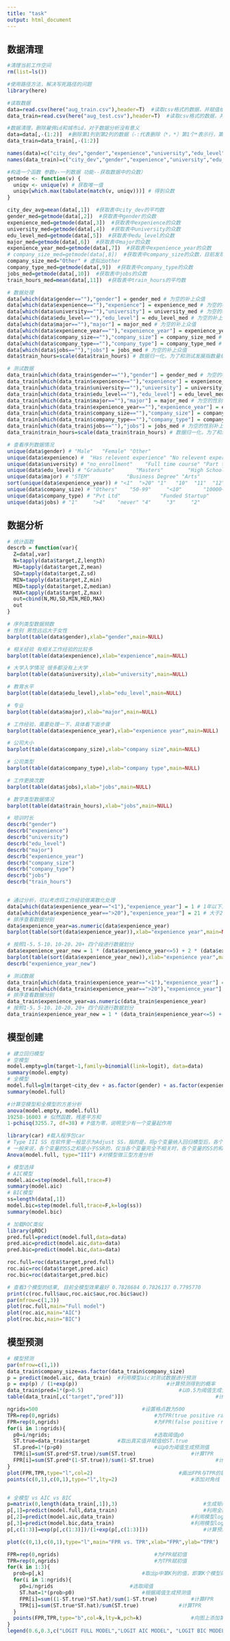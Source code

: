 ```yaml
---
title: "task"
output: html_document
---
```


## 数据清理

```r
#清理当前工作空间
rm(list=ls())	

#使用路径方法，解决写死路径的问题
library(here)

#读取数据
data=read.csv(here("aug_train.csv"),header=T)  #读取csv格式的数据，并赋值给data
data_train=read.csv(here("aug_test.csv"),header=T)  #读取csv格式的数据，并赋值给data

#数据清理，删除雇佣id和城市id，对于数据分析没有意义
data=data[,-(1:2)]  #删除第1列到第2列的数据（-:代表删除（*，*）第1个*表示行，第2个*表示列）
data_train=data_train[,-(1:2)]

names(data)=c("city_dev","gender","expenience","university","edu_level","major","expenience_year","company_size","company_type","jobs","train_hours","target") #重新命名
names(data_train)=c("city_dev","gender","expenience","university","edu_level","major","expenience_year","company_size","company_type","jobs","train_hours","target") #重新命名

#构造一个函数 参数v-一列数据 功能--获取数据中的众数）
getmode <- function(v) { 
  uniqv <- unique(v) # 获取唯一值
  uniqv[which.max(tabulate(match(v, uniqv)))] # 得到众数
}

city_dev_avg=mean(data[,1])  #获取表中city_dev的平均数
gender_med=getmode(data[,2])  #获取表中gender的众数
expenience_med=getmode(data[,3])  #获取表中expenience的众数
university_med=getmode(data[,4])  #获取表中university的众数
edu_level_med=getmode(data[,5])  #获取表中edu_level的众数
major_med=getmode(data[,6])  #获取表中major的众数
expenience_year_med=getmode(data[,7])  #获取表中expenience_year的众数
# company_size_med=getmode(data[,8])  #获取表中company_size的众数，目前发现空字符串是最多的，这里就虚拟出一个other
company_size_med="Other" # 虚拟出other
company_type_med=getmode(data[,9])  #获取表中company_type的众数
jobs_med=getmode(data[,10])  #获取表中jobs的众数
train_hours_med=mean(data[,11])  #获取表中train_hours的平均数

# 数据处理
data[which(data$gender==""),"gender"] = gender_med # 为空的补上众值
data[which(data$expenience==""),"expenience"] = expenience_med # 为空的补上众值
data[which(data$university==""),"university"] = university_med # 为空的补上众值
data[which(data$edu_level==""),"edu_level"] = edu_level_med # 为空的补上众值
data[which(data$major==""),"major"] = major_med # 为空的补上众值
data[which(data$expenience_year==""),"expenience_year"] = expenience_year_med # 为空的补上众值
data[which(data$company_size==""),"company_size"] = company_size_med # 为空的补上众值
data[which(data$company_type==""),"company_type"] = company_type_med # 为空的补上众值
data[which(data$jobs==""),"jobs"] = jobs_med # 为空的补上众值
data$train_hours=scale(data$train_hours) # 数据归一化，为了和测试发展指数量纲统一

# 测试数据
data_train[which(data_train$gender==""),"gender"] = gender_med # 为空的补上众值
data_train[which(data_train$expenience==""),"expenience"] = expenience_med # 为空的补上众值
data_train[which(data_train$university==""),"university"] = university_med # 为空的补上众值
data_train[which(data_train$edu_level==""),"edu_level"] = edu_level_med # 为空的性别补上众值
data_train[which(data_train$major==""),"major"] = major_med # 为空的性别补上众值
data_train[which(data_train$expenience_year==""),"expenience_year"] = expenience_year_med # 为空的性别补上众值
data_train[which(data_train$company_size==""),"company_size"] = company_size_med # 为空的性别补上众值
data_train[which(data_train$company_type==""),"company_type"] = company_type_med # 为空的性别补上众值
data_train[which(data_train$jobs==""),"jobs"] = jobs_med # 为空的性别补上众值
data_train$train_hours=scale(data_train$train_hours) # 数据归一化，为了和测试发展指数量纲统一

# 查看序列数据情况
unique(data$gender) # "Male"   "Female" "Other" 
unique(data$expenience) #  "Has relevent experience" "No relevent experience" 
unique(data$university) # "no_enrollment"    "Full time course" "Part time course"
unique(data$edu_level) # "Graduate"       "Masters"        "High School"     "Phd"            "Primary School"
unique(data$major) # "STEM"            "Business Degree" "Arts"            "Humanities"      "No Major"        "Other"      
sort(unique(data$expenience_year)) # "<1"  ">20" "1"   "10"  "11"  "12"  "13"  "14"  "15"  "16"  "17"  "18"  "19"  "2"   "20"  "3"   "4"   "5"   "6"   "7"   "8"   "9"  
unique(data$company_size) # "Others"    "50-99"     "<10"       "10000+"    "5000-9999" "1000-4999" "10/49"     "100-500"   "500-999" 
unique(data$company_type) # "Pvt Ltd"             "Funded Startup"      "Early Stage Startup" "Other"               "Public Sector"       "NGO"              
unique(data$jobs) # "1"     ">4"    "never" "4"     "3"     "2"    


```

## 数据分析


```r


# 统计函数
descrb = function(var){
  Z=data[,var]
  N=tapply(data$target,Z,length)
  MU=tapply(data$target,Z,mean)
  SD=tapply(data$target,Z,sd)
  MIN=tapply(data$target,Z,min)
  MED=tapply(data$target,Z,median)
  MAX=tapply(data$target,Z,max)
  out=cbind(N,MU,SD,MIN,MED,MAX)
  out
}

# 序列类型数据频数
# 性别 男性远远大于女性
barplot(table(data$gender),xlab="gender",main=NULL)

# 相关经验 有相关工作经验的比较多
barplot(table(data$expenience),xlab="expenience",main=NULL)

# 大学入学情况 很多都没有上大学
barplot(table(data$university),xlab="university",main=NULL)

# 教育水平
barplot(table(data$edu_level),xlab="edu_level",main=NULL)

# 专业
barplot(table(data$major),xlab="major",main=NULL)

# 工作经验，需要处理一下，具体看下面步骤
barplot(table(data$expenience_year),xlab="expenience year",main=NULL)

# 公司大小
barplot(table(data$company_size),xlab="company size",main=NULL)

# 公司类型
barplot(table(data$company_type),xlab="company type",main=NULL)

# 工作更换次数
barplot(table(data$jobs),xlab="jobs",main=NULL)

# 数字类型数据情况
barplot(table(data$train_hours),xlab="jobs",main=NULL)

# 培训时长
descrb("gender")
descrb("expenience")
descrb("university")
descrb("edu_level")
descrb("major")
descrb("expenience_year")
descrb("company_size")
descrb("company_type")
descrb("jobs")
descrb("train_hours")


# 通过分析，可以考虑将工作经验做离散化处理
data[which(data$expenience_year=="<1"),"expenience_year"] = 1 # 1年以下工作经验归到1年
data[which(data$expenience_year==">20"),"expenience_year"] = 21 # 大于20用虚拟21来代替
# 排序查看数据分别
data$expenience_year=as.numeric(data$expenience_year)
barplot(table(sort(data$expenience_year)),xlab="expenience year",main=NULL)

# 按照1-5，5-10，10-20，20+ 四个段进行数据划分
data$expenience_year_new = 1 * (data$expenience_year<=5) + 2 * (data$expenience_year>5 & data$expenience_year<=10) + 3 * (data$expenience_year >10 & data$expenience_year <= 15) + 4 * (data$expenience_year >15 & data$expenience_year <= 20) + 5 * (data$expenience_year > 20)
barplot(table(sort(data$expenience_year_new)),xlab="expenience year",main=NULL)
descrb("expenience_year_new")

# 测试数据
data_train[which(data_train$expenience_year=="<1"),"expenience_year"] = 1 # 1年以下工作经验归到1年
data_train[which(data_train$expenience_year==">20"),"expenience_year"] = 21 # 大于20用虚拟21来代替
# 排序查看数据分别
data_train$expenience_year=as.numeric(data_train$expenience_year)
# 按照1-5，5-10，10-20，20+ 四个段进行数据划分
data_train$expenience_year_new = 1 * (data_train$expenience_year<=5) + 2 * (data_train$expenience_year>5 & data_train$expenience_year<=10) + 3 * (data_train$expenience_year >10 & data_train$expenience_year <= 15) + 4 * (data_train$expenience_year >15 & data_train$expenience_year <= 20) + 5 * (data_train$expenience_year > 20)


```

## 模型创建


```r

# 建立回归模型
# 空模型
model.empty=glm(target~1,family=binomial(link=logit), data=data)	
summary(model.empty)
# 全模型
model.full=glm(target~city_dev + as.factor(gender) + as.factor(expenience) + as.factor(university) + as.factor(edu_level) + as.factor(major) + as.factor(expenience_year_new) + as.factor(company_size) + as.factor(company_type) + as.factor(jobs) + train_hours,family=binomial(link=logit),data=data) 
summary(model.full)

#计算空模型和全模型的方差分析
anova(model.empty, model.full)							
19258-16003 # 似然函数，残差平方和
1-pchisq(3255.7, df=38) # P值为零，说明至少有一个变量起作用

library(car) #载入程序包car
# Type III SS 在软件里一般显示为Adjust SS，指的是，将p个变量纳入回归模型后，各个变量的额外贡献度（独立贡献度），
# 一般来说，各个变量的SS之和是小于SSR的，仅当各个变量完全不相关时，各个变量的SS的和才等于SSR。相应地，可以求出Type III r^{2}，即：
Anova(model.full, type="III") #对模型做三型方差分析

# 模型选择
# AIC模型
model.aic=step(model.full,trace=F)
summary(model.aic)
# BIC模型
ss=length(data[,1])
model.bic=step(model.full,trace=F,k=log(ss))
summary(model.bic)

# 加载ROC类似
library(pROC)
pred.full=predict(model.full,data=data)
pred.aic=predict(model.aic,data=data)
pred.bic=predict(model.bic,data=data)

roc.full=roc(data$target,pred.full)
roc.aic=roc(data$target,pred.aic)
roc.bic=roc(data$target,pred.bic)

# 查看3个模型的结果, 目前全模型效果最好 0.7828684 0.7826137 0.7795770
print(c(roc.full$auc,roc.aic$auc,roc.bic$auc))
par(mfrow=c(1,3))
plot(roc.full,main="Full model")
plot(roc.aic,main="AIC")
plot(roc.bic,main="BIC")

```


## 模型预测


```r
# 模型预测
par(mfrow=c(1,1))
data_train$company_size=as.factor(data_train$company_size)
p = predict(model.aic, data_train)  #利用模型aic对测试数据进行预测
p = exp(p) / (1+exp(p))								#计算预测得到的概率
data_train$pred=1*(p>0.5)								#以0.5为阈值生成预测值
table(data_train[,c("target","pred")])								#计算预测值与真实值的2维频数表

ngrids=500									#设置格点数为500
TPR=rep(0,ngrids)								#为TPR(true positive ratio)赋初值
FPR=rep(0,ngrids)								#为FPR(false positive ratio)赋初值
for(i in 1:ngrids){
  p0=i/ngrids;									#选取阈值p0
  ST.true=data_train$target		 	#取出真实值并赋值给ST.true
  ST.pred=1*(p>p0)								#以p0为阈值生成预测值
  TPR[i]=sum(ST.pred*ST.true)/sum(ST.true)					#计算TPR
  FPR[i]=sum(ST.pred*(1-ST.true))/sum(1-ST.true)					#计算FPR
}
plot(FPR,TPR,type="l",col=2)							#画出FPR与TPR的散点图，即ROC曲线
points(c(0,1),c(0,1),type="l",lty=2)						#添加对角线


# 全模型 vs AIC vs BIC
p=matrix(0,length(data_train[,1]),3)							#生成矩阵，用于存储各模型的预测值
p[,1]=predict(model.full,data_train)							#利用全模型对数据进行预测
p[,2]=predict(model.aic,data_train)							#利用模型logit.aic对数据进行预测
p[,3]=predict(model.bic,data_train)							#利用模型logit.bic对数据进行预测
p[,c(1:3)]=exp(p[,c(1:3)])/(1+exp(p[,c(1:3)]))					#计算预测得到的概率

plot(c(0,1),c(0,1),type="l",main="FPR vs. TPR",xlab="FPR",ylab="TPR")		#画图，生成基本框架

FPR=rep(0,ngrids)								#为FPR赋初值
TPR=rep(0,ngrids)								#为TPR赋初值
for(k in 1:3){
  prob=p[,k]								#取出p中第K列的值，即第K个模型的预测概率
  for(i in 1:ngrids){
    p0=i/ngrids							#选取阈值
    ST.hat=1*(prob>p0)						#根据阈值生成预测值
    FPR[i]=sum((1-ST.true)*ST.hat)/sum(1-ST.true)			#计算FPR
    TPR[i]=sum(ST.true*ST.hat)/sum(ST.true)				#计算TPR
  }
  points(FPR,TPR,type="b",col=k,lty=k,pch=k)				#向图上添加第k个模型的TPR与FPR的散点图
}
legend(0.6,0.3,c("LOGIT FULL MODEL","LOGIT AIC MODEL", "LOGIT BIC MODEL"),lty=c(1:3),col=c(1:3),pch=c(1:3))	#为3个模型添加标示，区分3个模型

```